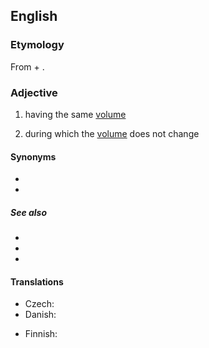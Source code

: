 ==English==

===Etymology===
From {{uder|en|grc|ἴσος||equal}} + {{m|grc|χώρα||space}}.

===Adjective===
{{head|en|adjective}}

# having the same [[volume]]
# {{lb|en|physics|of a thermodynamic process}} during which the [[volume]] does not change

====Synonyms====
* {{l|en|isovolumic}}
* {{l|en|isovolumetric}}

=====See also=====
* {{l|en|isobaric}}
* {{l|en|isothermal}}
* {{l|en|adiabatic}}

====Translations====
{{trans-top|thermodynamics}}
* Czech: {{t|cs|isochorický}}
* Danish: {{t|da|isokor}}
{{trans-mid}}
* Finnish: {{t|fi|isokoorinen}}
{{trans-bottom}}